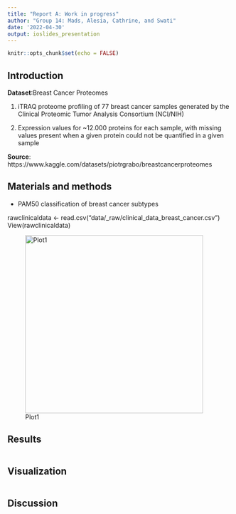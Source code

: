 ```yaml
---
title: "Report A: Work in progress"
author: "Group 14: Mads, Alesia, Cathrine, and Swati"
date: '2022-04-30'
output: ioslides_presentation
---
```


```r
knitr::opts_chunk$set(echo = FALSE)
```

## Introduction

**Dataset**:Breast Cancer Proteomes 

1. iTRAQ proteome profiling of 77 breast cancer samples generated by the Clinical Proteomic Tumor Analysis Consortium (NCI/NIH)

2. Expression values for ~12.000 proteins for each sample, with missing values present when a given protein could not be quantified in a given sample

**Source**: https://www.kaggle.com/datasets/piotrgrabo/breastcancerproteomes

## Materials and methods

- PAM50 classification of breast cancer subtypes

rawclinicaldata <- read.csv("data/_raw/clinical_data_breast_cancer.csv")
View(rawclinicaldata)

![Plot1](../results/boxPlotPAM50.png){width=500px, height=400px}

## Results

```r

```

## Visualization

```r

```

## Discussion
```r

```




